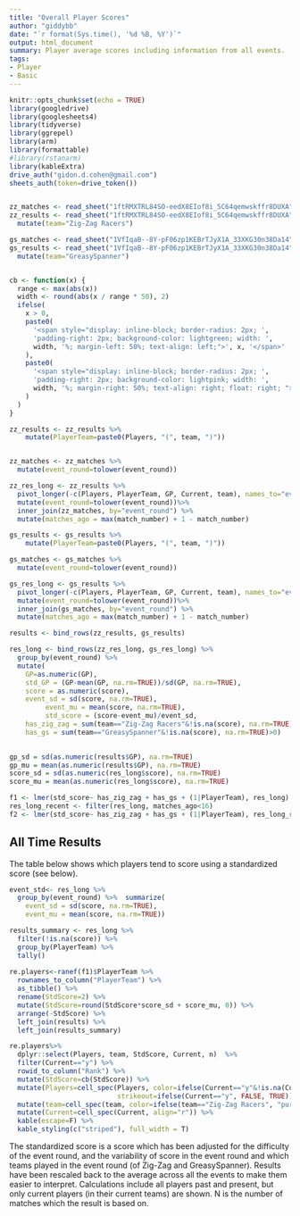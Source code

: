 ```yaml
---
title: "Overall Player Scores"
author: "giddybb"
date: "`r format(Sys.time(), '%d %B, %Y')`"
output: html_document
summary: Player average scores including information from all events.
tags:
- Player
- Basic
---
```


```r


knitr::opts_chunk$set(echo = TRUE)
library(googledrive)
library(googlesheets4)
library(tidyverse)
library(ggrepel)
library(arm)
library(formattable)
#library(rstanarm)
library(kableExtra)
drive_auth("gidon.d.cohen@gmail.com")
sheets_auth(token=drive_token())


zz_matches <- read_sheet("1ftRMXTRL84SO-eedX8EIof8i_5C64qemwskffr8DUXA", sheet=3)
zz_results <- read_sheet("1ftRMXTRL84SO-eedX8EIof8i_5C64qemwskffr8DUXA", sheet=4, col_types="c", skip = 3) %>%
  mutate(team="Zig-Zag Racers")

gs_matches <- read_sheet("1VfIqaB--8Y-pF06zp1KEBrTJyX1A_33XKG30n38Da14", sheet=3)
gs_results <- read_sheet("1VfIqaB--8Y-pF06zp1KEBrTJyX1A_33XKG30n38Da14", sheet=4, col_types="c", skip = 3) %>%
  mutate(team="GreasySpanner")


cb <- function(x) {
  range <- max(abs(x))
  width <- round(abs(x / range * 50), 2)
  ifelse(
    x > 0,
    paste0(
      '<span style="display: inline-block; border-radius: 2px; ', 
      'padding-right: 2px; background-color: lightgreen; width: ', 
      width, '%; margin-left: 50%; text-align: left;">', x, '</span>'
    ),
    paste0(
      '<span style="display: inline-block; border-radius: 2px; ', 
      'padding-right: 2px; background-color: lightpink; width: ', 
      width, '%; margin-right: 50%; text-align: right; float: right; ">', x, '</span>'
    )
  )
}
```


```r
zz_results <- zz_results %>%
    mutate(PlayerTeam=paste0(Players, "(", team, ")")) 


zz_matches <- zz_matches %>%
  mutate(event_round=tolower(event_round))

zz_res_long <- zz_results %>%
  pivot_longer(-c(Players, PlayerTeam, GP, Current, team), names_to="event_round", values_to = "score") %>%
  mutate(event_round=tolower(event_round))%>%
  inner_join(zz_matches, by="event_round") %>%
  mutate(matches_ago = max(match_number) + 1 - match_number)

gs_results <- gs_results %>% 
    mutate(PlayerTeam=paste0(Players, "(", team, ")")) 

gs_matches <- gs_matches %>%
  mutate(event_round=tolower(event_round))

gs_res_long <- gs_results %>%
  pivot_longer(-c(Players, PlayerTeam, GP, Current, team), names_to="event_round", values_to = "score") %>%
  mutate(event_round=tolower(event_round))%>%
  inner_join(gs_matches, by="event_round") %>%
  mutate(matches_ago = max(match_number) + 1 - match_number)

results <- bind_rows(zz_results, gs_results)

res_long <- bind_rows(zz_res_long, gs_res_long) %>%
  group_by(event_round) %>%
  mutate(
    GP=as.numeric(GP),
    std_GP = (GP-mean(GP, na.rm=TRUE))/sd(GP, na.rm=TRUE),
    score = as.numeric(score),
    event_sd = sd(score, na.rm=TRUE), 
         event_mu = mean(score, na.rm=TRUE),
         std_score = (score-event_mu)/event_sd,
    has_zig_zag = sum(team=="Zig-Zag Racers"&!is.na(score), na.rm=TRUE)>0,
    has_gs = sum(team=="GreasySpanner"&!is.na(score), na.rm=TRUE)>0)
  

gp_sd = sd(as.numeric(results$GP), na.rm=TRUE)
gp_mu = mean(as.numeric(results$GP), na.rm=TRUE)
score_sd = sd(as.numeric(res_long$score), na.rm=TRUE)
score_mu = mean(as.numeric(res_long$score), na.rm=TRUE)
```



```r
f1 <- lmer(std_score~ has_zig_zag + has_gs + (1|PlayerTeam), res_long)
res_long_recent <- filter(res_long, matches_ago<16)
f2 <- lmer(std_score~ has_zig_zag + has_gs + (1|PlayerTeam), res_long_recent)
```


## All Time Results
The table below shows which players tend to score using a standardized score (see below). 
```r
event_std<- res_long %>% 
  group_by(event_round) %>%  summarize(
    event_sd = sd(score, na.rm=TRUE), 
    event_mu = mean(score, na.rm=TRUE))

results_summary <- res_long %>%
  filter(!is.na(score)) %>%
  group_by(PlayerTeam) %>%
  tally()
  
re.players<-ranef(f1)$PlayerTeam %>% 
  rownames_to_column("PlayerTeam") %>%
  as_tibble() %>%
  rename(StdScore=2) %>%
  mutate(StdScore=round(StdScore*score_sd + score_mu, 0)) %>%
  arrange(-StdScore) %>%
  left_join(results) %>%
  left_join(results_summary)

re.players%>%
  dplyr::select(Players, team, StdScore, Current, n)  %>%
  filter(Current=="y") %>%
  rowid_to_column("Rank") %>%
  mutate(StdScore=cb(StdScore)) %>%
  mutate(Players=cell_spec(Players, color=ifelse(Current=="y"&!is.na(Current), "black", "blue"),
                           strikeout=ifelse(Current=="y", FALSE, TRUE))) %>%
  mutate(team=cell_spec(team, color=ifelse(team=="Zig-Zag Racers", "purple", "orange"))) %>%
  mutate(Current=cell_spec(Current, align="r")) %>%
  kable(escape=F) %>%
  kable_styling(c("striped"), full_width = T)
```
The standardized score is a score which has been adjusted for the difficulty of the event round, and the variability of score in the event round and which teams played in the event round (of Zig-Zag and GreasySpanner). Results have been rescaled back to the average across all the events to make them easier to interpret. Calculations include all players past and present, but only current players (in their current teams) are shown. N is the number of matches which the result is based on.